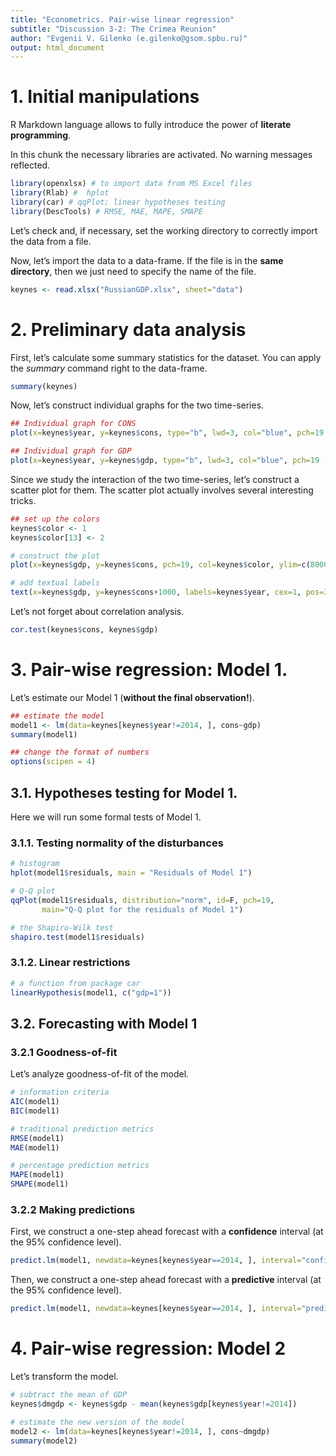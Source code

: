 ---
title: "Econometrics. Pair-wise linear regression"
subtitle: "Discussion 3-2: The Crimea Reunion"
author: "Evgenii V. Gilenko (e.gilenko@gsom.spbu.ru)"
output: html_document
---

# 1. Initial manipulations

R Markdown language allows to fully introduce the power of **literate programming**.

In this chunk the necessary libraries are activated. No warning messages reflected.

```{r loadlib, message=F, warning=F}
library(openxlsx) # to import data from MS Excel files
library(Rlab) #  hplot
library(car) # qqPlot; linear hypotheses testing
library(DescTools) # RMSE, MAE, MAPE, SMAPE
```

Let's check and, if necessary, set the working directory to correctly import the data from a file.

Now, let's import the data to a data-frame. If the file is in the **same directory**, then we just need to specify the name of the file.

```{r}
keynes <- read.xlsx("RussianGDP.xlsx", sheet="data")
```


# 2. Preliminary data analysis

First, let's calculate some summary statistics for the dataset. You can apply the *summary* command right to the data-frame.

```{r}
summary(keynes)
```

Now, let's construct individual graphs for the two time-series.

```{r}
## Individual graph for CONS
plot(x=keynes$year, y=keynes$cons, type="b", lwd=3, col="blue", pch=19 , main="Households' consumption expenditures", xlab="Years", ylab="Consumption expenditures (bln rub.)"); grid()
```


```{r}
## Individual graph for GDP
plot(x=keynes$year, y=keynes$gdp, type="b", lwd=3, col="blue", pch=19 , main="Gross Domestic Product", xlab="Years", ylab="GDP (bln rub.)"); grid()
```


Since we study the interaction of the two time-series, let's construct a scatter plot for them. The scatter plot actually involves several interesting tricks.


```{r}
## set up the colors
keynes$color <- 1
keynes$color[13] <- 2

# construct the plot
plot(x=keynes$gdp, y=keynes$cons, pch=19, col=keynes$color, ylim=c(8000,28000), main="Consumption vs GDP", xlab="GDP (bln rub.)", ylab="Consumption (bln rub.)", cex=1); grid()

# add textual labels
text(x=keynes$gdp, y=keynes$cons+1000, labels=keynes$year, cex=1, pos=3, col=keynes$color) 
```

Let's not forget about correlation analysis.

```{r}
cor.test(keynes$cons, keynes$gdp)
```


# 3. Pair-wise regression: Model 1.

Let's estimate our Model 1 (**without the final observation!**).

```{r}
## estimate the model
model1 <- lm(data=keynes[keynes$year!=2014, ], cons~gdp)
summary(model1)
```

```{r}
## change the format of numbers
options(scipen = 4)
```



## 3.1. Hypotheses testing for Model 1.

Here we will run some formal tests of Model 1.

### 3.1.1. Testing normality of the disturbances

```{r}
# histogram
hplot(model1$residuals, main = "Residuals of Model 1")
```

```{r}
# Q-Q plot
qqPlot(model1$residuals, distribution="norm", id=F, pch=19,
       main="Q-Q plot for the residuals of Model 1")
```

```{r}
# the Shapiro-Wilk test
shapiro.test(model1$residuals)
```


### 3.1.2. Linear restrictions

```{r}
# a function from package car
linearHypothesis(model1, c("gdp=1")) 
```


## 3.2. Forecasting with Model 1

### 3.2.1 Goodness-of-fit

Let's analyze goodness-of-fit of the model.

```{r}
# information criteria
AIC(model1)
BIC(model1)
```

```{r}
# traditional prediction metrics
RMSE(model1)
MAE(model1)
```

```{r}
# percentage prediction metrics
MAPE(model1)
SMAPE(model1)
```

### 3.2.2 Making predictions

First, we construct a one-step ahead forecast with a **confidence** interval (at the 95% confidence level).

```{r}
predict.lm(model1, newdata=keynes[keynes$year==2014, ], interval="confidence", level=0.95)
```

Then, we construct a one-step ahead forecast with a **predictive** interval (at the 95% confidence level).

```{r}
predict.lm(model1, newdata=keynes[keynes$year==2014, ], interval="prediction", level=0.95)
```


# 4. Pair-wise regression: Model 2

Let's transform the model.

```{r}
# subtract the mean of GDP
keynes$dmgdp <- keynes$gdp - mean(keynes$gdp[keynes$year!=2014])
```

```{r}
# estimate the new version of the model
model2 <- lm(data=keynes[keynes$year!=2014, ], cons~dmgdp)
summary(model2)
```





